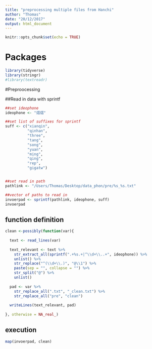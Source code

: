 ```yaml
---
title: "preprocessing multiple files from Hanchi"
author: "Thomas"
date: "20/12/2017"
output: html_document
---
```


```r
knitr::opts_chunk$set(echo = TRUE)
```

# Packages
```r
library(tidyverse)
library(stringr)
#library(textreadr)
```


#Preproocessing

##Read in data with sprintf
```r
##set ideophone
ideophone <- "熠熠"

##set list of suffixes for sprintf
suff <- c("xianqin",
          "qinhan",
          "three",
          "tang",
          "song",
          "yuan",
          "ming",
          "qing",
          "rep",
          "gigatw")


##set read in path
pathlink <- "/Users/Thomas/Desktop/data_phon/pre/%s_%s.txt"

##vector of paths to read in
invoerpad <- sprintf(pathlink, ideophone, suff)
invoerpad
```


## function definition
```r
clean <-possibly(function(var){
  
  text <- read_lines(var)
  
  text_relevant <- text %>%  
    str_extract_all(sprintf(".+%s.+|^\\d+\\..+", ideophone)) %>%
    unlist() %>%
    str_replace("^(\\d+\\.)", "@\\1") %>%
    paste(sep = "", collapse = "") %>%
    str_split("@") %>%
    unlist()
  
  pad <- var %>%
    str_replace_all(".txt", "_clean.txt") %>%
    str_replace_all("pre", "clean")
  
  writeLines(text_relevant, pad)
  
}, otherwise = NA_real_)
```

## execution
```r
map(invoerpad, clean)
```

